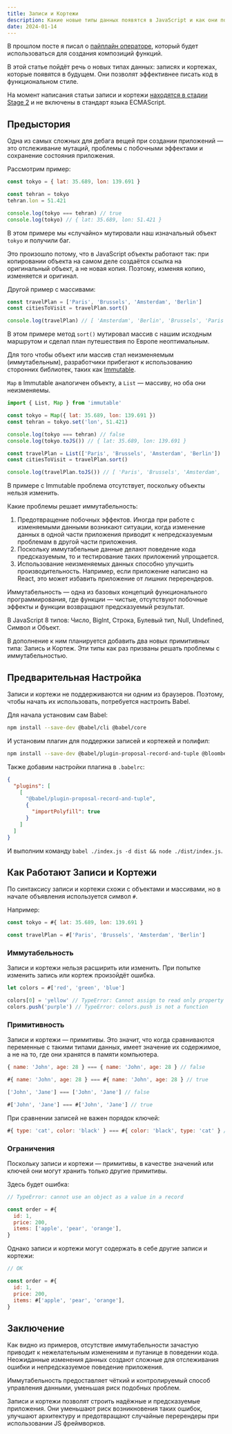 ```yaml
---
title: Записи и Кортежи
description: Какие новые типы данных появятся в JavaScript и как они помогут нам писать надёжный код и избежать ошибок
date: 2024-01-14
---
```


В прошлом посте я писал о [пайплайн операторе](/ru/blog/pipeline-operator), который будет использоваться для создания композиций функций.

В этой статье пойдёт речь о новых типах данных: записях и кортежах, которые появятся в будущем. Они позволят эффективнее писать код в функциональном стиле.

На момент написания статьи записи и кортежи [находятся в стадии Stage 2](https://tc39.es/proposal-record-tuple/) и не включены в стандарт языка ECMAScript.

## Предыстория

Одна из самых сложных для дебага вещей при создании приложений — это отслеживание мутаций, проблемы с побочными эффектами и сохранение состояния приложения.

Рассмотрим пример:

```js
const tokyo = { lat: 35.689, lon: 139.691 }

const tehran = tokyo
tehran.lon = 51.421

console.log(tokyo === tehran) // true
console.log(tokyo) // { lat: 35.689, lon: 51.421 }
```

В этом примере мы «случайно» мутировали наш изначальный объект `tokyo` и получили баг.

Это произошло потому, что в JavaScript объекты работают так: при копировании объекта на самом деле создаётся ссылка на оригинальный объект, а не новая копия. Поэтому, изменяя копию, изменяется и оригинал.

Другой пример с массивами:

```js
const travelPlan = ['Paris', 'Brussels', 'Amsterdam', 'Berlin']
const citiesToVisit = travelPlan.sort()

console.log(travelPlan) // [ 'Amsterdam', 'Berlin', 'Brussels', 'Paris' ]
```

В этом примере метод `sort()` мутировал массив с нашим исходным маршрутом и сделал план путешествия по Европе неоптимальным.

Для того чтобы объект или массив стал неизменяемым (иммутабельным), разработчики прибегают к использованию сторонних библиотек, таких как [Immutable](https://immutable-js.com).

`Map` в Immutable аналогичен объекту, а `List` — массиву, но оба они неизменяемы.

```js
import { List, Map } from 'immutable'

const tokyo = Map({ lat: 35.689, lon: 139.691 })
const tehran = tokyo.set('lon', 51.421)

console.log(tokyo === tehran) // false
console.log(tokyo.toJS()) // { lat: 35.689, lon: 139.691 }

const travelPlan = List(['Paris', 'Brussels', 'Amsterdam', 'Berlin'])
const citiesToVisit = travelPlan.sort()

console.log(travelPlan.toJS()) // [ 'Paris', 'Brussels', 'Amsterdam', 'Berlin' ]
```

В примере с Immutable проблема отсутствует, поскольку объекты нельзя изменить.

Какие проблемы решает иммутабельность:

1. Предотвращение побочных эффектов. Иногда при работе с изменяемыми данными возникают ситуации, когда изменение данных в одной части приложения приводит к непредсказуемым проблемам в другой части приложения.
2. Поскольку иммутабельные данные делают поведение кода предсказуемым, то и тестирование таких приложений упрощается.
3. Использование неизменяемых данных способно улучшить производительность. Например, если приложение написано на React, это может избавить приложение от лишних перерендеров.

Иммутабельность — одна из базовых концепций функционального программирования, где функции — чистые, отсутствуют побочные эффекты и функции возвращают предсказуемый результат.

В JavaScript 8 типов: Число, BigInt, Строка, Булевый тип, Null, Undefined, Символ и Объект.

В дополнение к ним планируется добавить два новых примитивных типа: Запись и Кортеж. Эти типы как раз призваны решать проблемы с иммутабельностью.

## Предварительная Настройка

Записи и кортежи не поддерживаются ни одним из браузеров. Поэтому, чтобы начать их использовать, потребуется настроить Babel.

Для начала установим сам Babel:

```bash
npm install --save-dev @babel/cli @babel/core
```

И установим плагин для поддержки записей и кортежей и полифил:

```bash
npm install --save-dev @babel/plugin-proposal-record-and-tuple @bloomberg/record-tuple-polyfill
```

Также добавим настройки плагина в `.babelrc`:

```json
{
  "plugins": [
    [
      "@babel/plugin-proposal-record-and-tuple",
      {
        "importPolyfill": true
      }
    ]
  ]
}
```

И выполним команду `babel ./index.js -d dist && node ./dist/index.js`.

## Как Работают Записи и Кортежи

По синтаксису записи и кортежи схожи с объектами и массивами, но в начале объявления используется символ `#`.

Например:

```js
const tokyo = #{ lat: 35.689, lon: 139.691 }

const travelPlan = #['Paris', 'Brussels', 'Amsterdam', 'Berlin']
```

### Иммутабельность

Записи и кортежи нельзя расширить или изменить. При попытке изменить запись или кортеж произойдёт ошибка.

```js
let colors = #['red', 'green', 'blue']

colors[0] = 'yellow' // TypeError: Cannot assign to read only property '0' of object '[object Tuple]'
colors.push('purple') // TypeError: colors.push is not a function
```

### Примитивность

Записи и кортежи — примитивы. Это значит, что когда сравниваются переменные с такими типами данных, имеет значение их содержимое, а не на то, где они хранятся в памяти компьютера.

```js
{ name: 'John', age: 28 } === { name: 'John', age: 28 } // false

#{ name: 'John', age: 28 } === #{ name: 'John', age: 28 } // true

['John', 'Jane'] === ['John', 'Jane'] // false

#['John', 'Jane'] === #['John', 'Jane'] // true
```

При сравнении записей не важен порядок ключей:

```js
#{ type: 'cat', color: 'black' } === #{ color: 'black', type: 'cat' } // true
```

### Ограничения

Поскольку записи и кортежи — примитивы, в качестве значений или ключей они могут хранить только другие примитивы.

Здесь будет ошибка:

```js
// TypeError: cannot use an object as a value in a record

const order = #{
  id: 1,
  price: 200,
  items: ['apple', 'pear', 'orange'],
}
```

Однако записи и кортежи могут содержать в себе другие записи и кортежи:

```js
// OK

const order = #{
  id: 1,
  price: 200,
  items: #['apple', 'pear', 'orange'],
}
```

## Заключение

Как видно из примеров, отсутствие иммутабельности зачастую приводит к нежелательным изменениям и путанице в поведении кода. Неожиданные изменения данных создают сложные для отслеживания ошибки и непредсказуемое поведение приложения.

Иммутабельность предоставляет чёткий и контролируемый способ управления данными, уменьшая риск подобных проблем.

Записи и кортежи позволят строить надёжные и предсказуемые приложения. Они уменьшают риск возникновения таких ошибок, улучшают архитектуру и предотвращают случайные перерендеры при использовании JS фреймворков.
